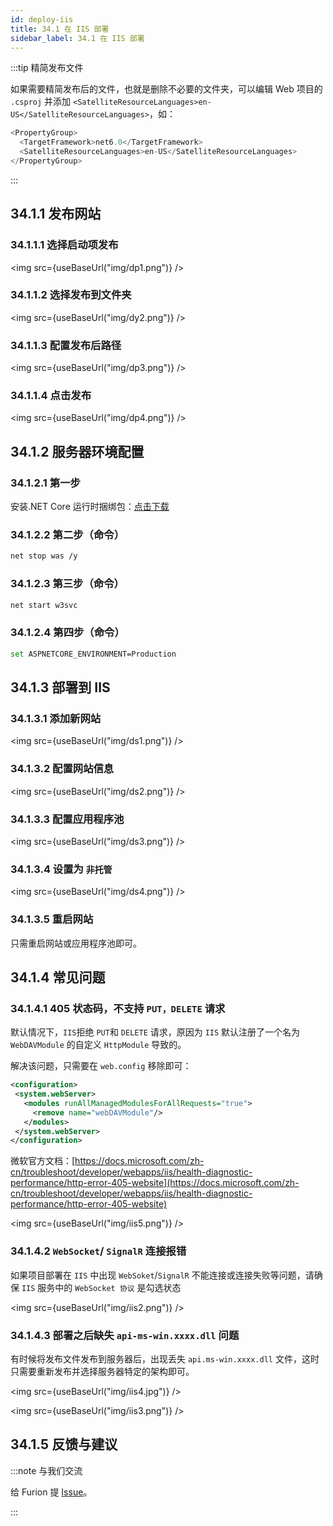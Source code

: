 ```yaml
---
id: deploy-iis
title: 34.1 在 IIS 部署
sidebar_label: 34.1 在 IIS 部署
---
```



:::tip 精简发布文件

如果需要精简发布后的文件，也就是删除不必要的文件夹，可以编辑 Web 项目的 `.csproj` 并添加 `<SatelliteResourceLanguages>en-US</SatelliteResourceLanguages>`，如：

```cs showLineNumbers  {3}
<PropertyGroup>
  <TargetFramework>net6.0</TargetFramework>
  <SatelliteResourceLanguages>en-US</SatelliteResourceLanguages>
</PropertyGroup>
```

:::

## 34.1.1 发布网站

### 34.1.1.1 选择启动项发布

<img src={useBaseUrl("img/dp1.png")} />

### 34.1.1.2 选择发布到文件夹

<img src={useBaseUrl("img/dy2.png")} />

### 34.1.1.3 配置发布后路径

<img src={useBaseUrl("img/dp3.png")} />

### 34.1.1.4 点击发布

<img src={useBaseUrl("img/dp4.png")} />

## 34.1.2 服务器环境配置

### 34.1.2.1 第一步

安装.NET Core 运行时捆绑包：[点击下载](https://dotnet.microsoft.com/permalink/dotnetcore-current-windows-runtime-bundle-installer)

### 34.1.2.2 第二步（命令）

```bash showLineNumbers
net stop was /y
```

### 34.1.2.3 第三步（命令）

```bash showLineNumbers
net start w3svc
```

### 34.1.2.4 第四步（命令）

```bash showLineNumbers
set ASPNETCORE_ENVIRONMENT=Production
```

## 34.1.3 部署到 IIS

### 34.1.3.1 添加新网站

<img src={useBaseUrl("img/ds1.png")} />

### 34.1.3.2 配置网站信息

<img src={useBaseUrl("img/ds2.png")} />

### 34.1.3.3 配置应用程序池

<img src={useBaseUrl("img/ds3.png")} />

### 34.1.3.4 设置为 `非托管`

<img src={useBaseUrl("img/ds4.png")} />

### 34.1.3.5 重启网站

只需重启网站或应用程序池即可。

## 34.1.4 常见问题

### 34.1.4.1 405 状态码，不支持 `PUT，DELETE` 请求

默认情况下，`IIS`拒绝 `PUT`和 `DELETE` 请求，原因为 `IIS` 默认注册了一个名为 `WebDAVModule` 的自定义 `HttpModule` 导致的。

解决该问题，只需要在 `web.config` 移除即可：

```xml {2-6}
<configuration>
 <system.webServer>
   <modules runAllManagedModulesForAllRequests="true">
     <remove name="webDAVModule"/>
   </modules>
 </system.webServer>
</configuration>
```

微软官方文档：[https://docs.microsoft.com/zh-cn/troubleshoot/developer/webapps/iis/health-diagnostic-performance/http-error-405-website](https://docs.microsoft.com/zh-cn/troubleshoot/developer/webapps/iis/health-diagnostic-performance/http-error-405-website)

<img src={useBaseUrl("img/iis5.png")} />

### 34.1.4.2 `WebSocket`/ `SignalR` 连接报错

如果项目部署在 `IIS` 中出现 `WebSoket`/`SignalR` 不能连接或连接失败等问题，请确保 `IIS` 服务中的 `WebSocket 协议` 是勾选状态

<img src={useBaseUrl("img/iis2.png")} />

### 34.1.4.3 部署之后缺失 `api-ms-win.xxxx.dll` 问题

有时候将发布文件发布到服务器后，出现丢失 `api.ms-win.xxxx.dll` 文件，这时只需要重新发布并选择服务器特定的架构即可。

<img src={useBaseUrl("img/iis4.jpg")} />

<img src={useBaseUrl("img/iis3.png")} />

## 34.1.5 反馈与建议

:::note 与我们交流

给 Furion 提 [Issue](https://gitee.com/dotnetchina/Furion/issues/new?issue)。

:::
